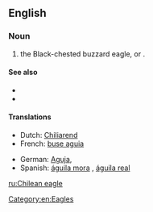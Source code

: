 ==English==

===Noun===
{{en-noun|sg=[[Chilean]] [[eagle]]}}

# the Black-chested buzzard eagle, {{taxlink|Geranoaetus melanoleucus}} or {{taxlink|Buteo melanoleucus}}.

====See also====
*{{pedialite|Buteo melanoleucus}}
*{{specieslite|Buteo melanoleucus}}

====Translations====
{{trans-top|the Black-chested buzzard eagle, Geranoaetus melanoleucus}}
* Dutch: [[Chiliarend]] {{m}}
* French: [[buse aguia]]
{{trans-mid}}
* German: [[Aguja]],  {{t-|de|Blaubussard}}
* Spanish: [[águila mora]] {{m}}, [[águila real]]
{{trans-bottom}}

[[Category:en:Eagles]]

[[ru:Chilean eagle]]